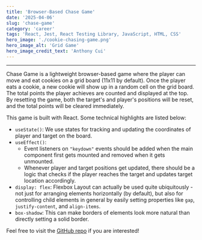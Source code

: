 ```yaml
---
title: 'Browser-Based Chase Game'
date: '2025-04-06'
slug: 'chase-game'
category: 'career'
tags: 'React, Jest, React Testing Library, JavaScript, HTML, CSS'
hero_image: './cookie-chasing-game.png'
hero_image_alt: 'Grid Game'
hero_image_credit_text: 'Anthony Cui'
---
```


---
Chase Game is a lightweight browser-based game where the player can move and eat cookies on a grid board (11x11 by default).
Once the player eats a cookie, a new cookie will show up in a random cell on the grid board.
The total points the player achieves are counted and displayed at the top.
By resetting the game, both the target's and player's positions will be reset, and the total points will be cleared immediately.

This game is built with React. Some technical highlights are listed below:

- `useState()`: We use states for tracking and updating the coordinates of player and target on the board.
- `useEffect()`:
    - Event listeners on `"keydown"` events should be added when the main component first gets mounted and removed when it gets unmounted.
    - Whenever player and target positions get updated, there should be a logic that checks if the player reaches the target and updates target location accordingly.
- `display: flex`: Flexbox Layout can actually be used quite ubiquitously - not just for arranging elements horizontally (by default), but also for controlling child elements in general by easily setting properties like `gap`, `justify-content`, and `align-items`.
- `box-shadow`: This can make borders of elements look more natural than directly setting a solid border.

Feel free to visit the [GitHub repo](https://github.com/Yuanlong-Tony-Cui/web-browser-game) if you are interested!